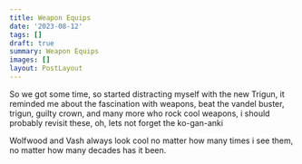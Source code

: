 ```yaml
---
title: Weapon Equips
date: '2023-08-12'
tags: []
draft: true
summary: Weapon Equips
images: []
layout: PostLayout
---
```


So we got some time, so started distracting myself with the new Trigun, it reminded me about the fascination with weapons,
beat the vandel buster, trigun, guilty crown, and many more who rock cool weapons, i should probably revisit these, oh, lets not forget the ko-gan-anki

Wolfwood and Vash always look cool no matter how many times i see them, no matter how many decades has it been.
